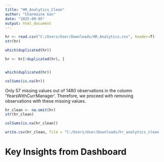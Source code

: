 ---
title: "HR_Analytics_Clean"
author: "Charmaine Gan"
date: "2025-09-05"
output: html_document
---

```{r}
hr <- read.csv("C:/Users/User/Downloads/HR_Analytics.csv", header=T)
str(hr)

```

```{r}

which(duplicated(hr))

```
```{r}

hr <- hr[!duplicated(hr), ]


which(duplicated(hr))


```



```{r}

colSums(is.na(hr))

```
Only 57 missing values out of 1480 observations in the column 'YearsWithCurrManager'. Therefore, we proceed with removing observations with these missing values.


```{r}
hr_clean <- na.omit(hr)
str(hr_clean)

colSums(is.na(hr_clean))
```

```{r}

write.csv(hr_clean, file = "C:/Users/User/Downloads/hr_analytics_clean.csv" )

```

# Key Insights from Dashboard 

## 





